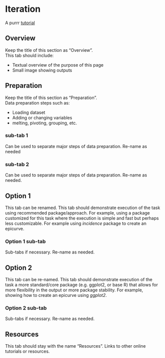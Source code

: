 
# Iteration { }  



A purrr [tutorial](https://jennybc.github.io/purrr-tutorial/index.html ) 



<!-- ======================================================= -->
## Overview { }

Keep the title of this section as "Overview".  
This tab should include:  

* Textual overview of the purpose of this page  
* Small image showing outputs   



<!-- ======================================================= -->
## Preparation { }

Keep the title of this section as "Preparation".  
Data preparation steps such as:  

* Loading dataset  
* Adding or changing variables  
* melting, pivoting, grouping, etc.   

<!-- ======================================================= -->
### sub-tab 1 { }

Can be used to separate major steps of data preparation. Re-name as needed


<!-- ======================================================= -->
### sub-tab 2 { }

Can be used to separate major steps of data preparation. Re-name as needed.



<!-- ======================================================= -->
## Option 1 { }

This tab can be renamed. 
This tab should demonstrate execution of the task using recommended package/approach. For example, using a package customized for this task where the execution is simple and fast but perhaps less customizable. For example using *incidence* package to create an epicurve.


<!-- ======================================================= -->
### Option 1 sub-tab { }

Sub-tabs if necessary. Re-name as needed.



<!-- ======================================================= -->
## Option 2 { }

This tab can be re-named. 
This tab should demonstrate execution of the task a more standard/core package (e.g. ggplot2, or base R) that allows for more flexibility in the output or more package stability. For example, showing how to create an epicurve using *ggplot2*. 


<!-- ======================================================= -->
### Option 2 sub-tab { }

Sub-tabs if necessary. Re-name as needed.



<!-- ======================================================= -->
## Resources { }

This tab should stay with the name "Resources".
Links to other online tutorials or resources.



